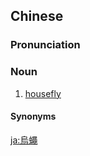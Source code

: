 {{also|乌蝇}}
==Chinese==
{{zh-forms|s=乌蝇}}

===Pronunciation===
{{zh-pron
|m=wūyíng
|c=wu1 jing4-1
|h=pfs=vû-yìn
|cat=n
}}

===Noun===
{{zh-noun}}

# {{lb|zh|chiefly|Cantonese|Hakka}} [[housefly]]

====Synonyms====
{{zh-dial|蒼蠅}}

[[ja:烏蠅]]
